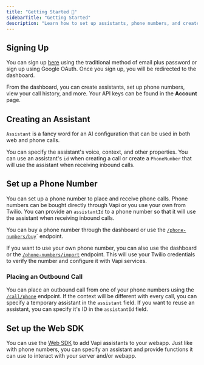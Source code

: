 ```yaml
---
title: "Getting Started 🚀"
sidebarTitle: "Getting Started"
description: "Learn how to set up assistants, phone numbers, and create calls."
---
```


## Signing Up

You can sign up [here](https://dashboard.vapi.ai) using the traditional method of email plus password or sign up using Google OAuth. Once you sign up, you will be redirected to the dashboard.

From the dashboard, you can create assistants, set up phone numbers, view your call history, and more. Your API keys can be found in the **Account** page.

## Creating an Assistant

`Assistant` is a fancy word for an AI configuration that can be used in both web and phone calls.

You can specify the assistant's voice, context, and other properties. You can use an assistant's `id` when creating a call or create a `PhoneNumber` that will use the assistant when receiving inbound calls.

## Set up a Phone Number

You can set up a phone number to place and receive phone calls. Phone numbers can be bought directly through Vapi or you use your own from Twilio. You can provide an `assistantId` to a phone number so that it will use the assistant when receiving inbound calls.

You can buy a phone number through the dashboard or use the [`/phone-numbers/buy`](/api-reference/phone-numbers/buy-phone-number)` endpoint.

If you want to use your own phone number, you can also use the dashboard or the [`/phone-numbers/import`](/api-reference/phone-numbers/verify-phone-number) endpoint. This will use your Twilio credentials to verify the number and configure it with Vapi services.

### Placing an Outbound Call

You can place an outbound call from one of your phone numbers using the [`/call/phone`](/api-reference/call/phone) endpoint. If the context will be different with every call, you can specify a temporary assistant in the `assistant` field. If you want to reuse an assistant, you can specify it's ID in the `assistantId` field.

## Set up the Web SDK

You can use the [Web SDK](https://github.com/VapiAI/web) to add Vapi assistants to your webapp. Just like with phone numbers, you can specify an assistant and provide functions it can use to interact with your server and/or webapp.
